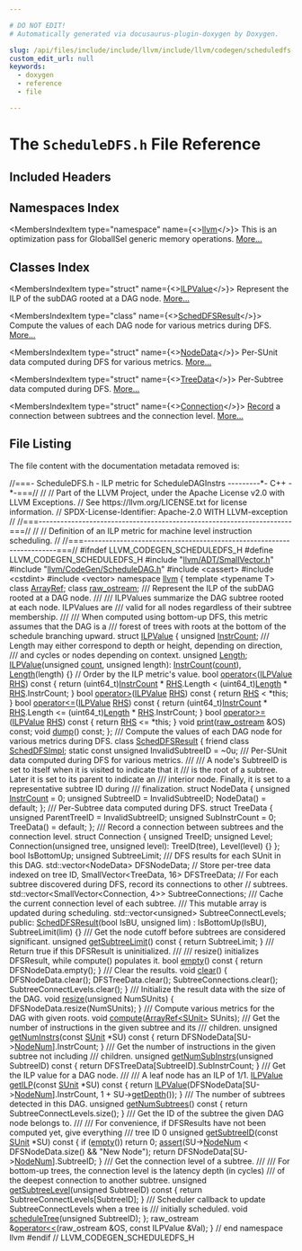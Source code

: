 ```yaml
---

# DO NOT EDIT!
# Automatically generated via docusaurus-plugin-doxygen by Doxygen.

slug: /api/files/include/include/llvm/include/llvm/codegen/scheduledfs-h
custom_edit_url: null
keywords:
  - doxygen
  - reference
  - file

---
```





# The `ScheduleDFS.h` File Reference

<DoxygenPage pluginConfig={pluginConfig}>



## Included Headers

<IncludesList>
<IncludesListItem
  filePath="llvm/ADT/SmallVector.h"
  permalink="/docs/api/files/include/include/llvm/include/llvm/adt/smallvector-h"
  isLocal="true" />
<IncludesListItem
  filePath="llvm/CodeGen/ScheduleDAG.h"
  permalink="/docs/api/files/include/include/llvm/include/llvm/codegen/scheduledag-h"
  isLocal="true" />
<IncludesListItem
  filePath="cassert"
  permalink=""
  isLocal="false" />
<IncludesListItem
  filePath="cstdint"
  permalink=""
  isLocal="false" />
<IncludesListItem
  filePath="vector"
  permalink=""
  isLocal="false" />
</IncludesList>

## Namespaces Index

<MembersIndex>

<MembersIndexItem
  type="namespace"
  name={<><a href="/docs/api/namespaces/llvm">llvm</a></>}>
This is an optimization pass for GlobalISel generic memory operations. <a href="/docs/api/namespaces/llvm/#details">More...</a>
</MembersIndexItem>

</MembersIndex>

## Classes Index

<MembersIndex>

<MembersIndexItem
  type="struct"
  name={<><a href="/docs/api/structs/llvm/ilpvalue">ILPValue</a></>}>
Represent the ILP of the subDAG rooted at a DAG node. <a href="/docs/api/structs/llvm/ilpvalue/#details">More...</a>
</MembersIndexItem>

<MembersIndexItem
  type="class"
  name={<><a href="/docs/api/classes/llvm/scheddfsresult">SchedDFSResult</a></>}>
Compute the values of each DAG node for various metrics during DFS. <a href="/docs/api/classes/llvm/scheddfsresult/#details">More...</a>
</MembersIndexItem>

<MembersIndexItem
  type="struct"
  name={<><a href="/docs/api/structs/llvm/scheddfsresult/nodedata">NodeData</a></>}>
Per-SUnit data computed during DFS for various metrics. <a href="/docs/api/structs/llvm/scheddfsresult/nodedata/#details">More...</a>
</MembersIndexItem>

<MembersIndexItem
  type="struct"
  name={<><a href="/docs/api/structs/llvm/scheddfsresult/treedata">TreeData</a></>}>
Per-Subtree data computed during DFS. <a href="/docs/api/structs/llvm/scheddfsresult/treedata/#details">More...</a>
</MembersIndexItem>

<MembersIndexItem
  type="struct"
  name={<><a href="/docs/api/structs/llvm/scheddfsresult/connection">Connection</a></>}>
<a href="/docs/api/classes/llvm/record">Record</a> a connection between subtrees and the connection level. <a href="/docs/api/structs/llvm/scheddfsresult/connection/#details">More...</a>
</MembersIndexItem>

</MembersIndex>


## File Listing

The file content with the documentation metadata removed is:

<ProgramListing>

<Link id="l00001" /><CodeLine lineNumber="1"><span class="doxyHighlightComment">//===- ScheduleDFS.h - ILP metric for ScheduleDAGInstrs ---------&#42;- C++ -&#42;-===//</span></CodeLine>
<Link id="l00002" /><CodeLine lineNumber="2"><span class="doxyHighlightComment">//</span></CodeLine>
<Link id="l00003" /><CodeLine lineNumber="3"><span class="doxyHighlightComment">// Part of the LLVM Project, under the Apache License v2.0 with LLVM Exceptions.</span></CodeLine>
<Link id="l00004" /><CodeLine lineNumber="4"><span class="doxyHighlightComment">// See https://llvm.org/LICENSE.txt for license information.</span></CodeLine>
<Link id="l00005" /><CodeLine lineNumber="5"><span class="doxyHighlightComment">// SPDX-License-Identifier: Apache-2.0 WITH LLVM-exception</span></CodeLine>
<Link id="l00006" /><CodeLine lineNumber="6"><span class="doxyHighlightComment">//</span></CodeLine>
<Link id="l00007" /><CodeLine lineNumber="7"><span class="doxyHighlightComment">//===----------------------------------------------------------------------===//</span></CodeLine>
<Link id="l00008" /><CodeLine lineNumber="8"><span class="doxyHighlightComment">//</span></CodeLine>
<Link id="l00009" /><CodeLine lineNumber="9"><span class="doxyHighlightComment">// Definition of an ILP metric for machine level instruction scheduling.</span></CodeLine>
<Link id="l00010" /><CodeLine lineNumber="10"><span class="doxyHighlightComment">//</span></CodeLine>
<Link id="l00011" /><CodeLine lineNumber="11"><span class="doxyHighlightComment">//===----------------------------------------------------------------------===//</span></CodeLine>
<Link id="l00012" /><CodeLine lineNumber="12"></CodeLine>
<Link id="l00013" /><CodeLine lineNumber="13"><span class="doxyHighlightPreprocessor">#ifndef LLVM&#95;CODEGEN&#95;SCHEDULEDFS&#95;H</span></CodeLine>
<Link id="l00014" /><CodeLine lineNumber="14"><span class="doxyHighlightPreprocessor">#define LLVM&#95;CODEGEN&#95;SCHEDULEDFS&#95;H</span></CodeLine>
<Link id="l00015" /><CodeLine lineNumber="15"></CodeLine>
<Link id="l00016" /><CodeLine lineNumber="16"><span class="doxyHighlightPreprocessor">#include &quot;<a href="/docs/api/files/include/include/llvm/include/llvm/adt/smallvector-h">llvm/ADT/SmallVector.h</a>&quot;</span></CodeLine>
<Link id="l00017" /><CodeLine lineNumber="17"><span class="doxyHighlightPreprocessor">#include &quot;<a href="/docs/api/files/include/include/llvm/include/llvm/codegen/scheduledag-h">llvm/CodeGen/ScheduleDAG.h</a>&quot;</span></CodeLine>
<Link id="l00018" /><CodeLine lineNumber="18"><span class="doxyHighlightPreprocessor">#include &lt;cassert&gt;</span></CodeLine>
<Link id="l00019" /><CodeLine lineNumber="19"><span class="doxyHighlightPreprocessor">#include &lt;cstdint&gt;</span></CodeLine>
<Link id="l00020" /><CodeLine lineNumber="20"><span class="doxyHighlightPreprocessor">#include &lt;vector&gt;</span></CodeLine>
<Link id="l00021" /><CodeLine lineNumber="21"></CodeLine>
<Link id="l00022" /><CodeLine lineNumber="22"><span class="doxyHighlightKeyword">namespace </span><span class="doxyHighlight"><a href="/docs/api/namespaces/llvm">llvm</a> &#123;</span></CodeLine>
<Link id="l00023" /><CodeLine lineNumber="23"></CodeLine>
<Link id="l00024" /><CodeLine lineNumber="24"><span class="doxyHighlightKeyword">template</span><span class="doxyHighlight"> &lt;</span><span class="doxyHighlightKeyword">typename</span><span class="doxyHighlight"> T&gt; </span><span class="doxyHighlightKeyword">class </span><span class="doxyHighlight"><a href="/docs/api/classes/llvm/arrayref">ArrayRef</a>;</span></CodeLine>
<Link id="l00025" /><CodeLine lineNumber="25"><span class="doxyHighlightKeyword">class </span><span class="doxyHighlight"><a href="/docs/api/classes/llvm/raw-ostream">raw&#95;ostream</a>;</span></CodeLine>
<Link id="l00026" /><CodeLine lineNumber="26"></CodeLine>
<Link id="l00027" /><CodeLine lineNumber="27"><span class="doxyHighlightComment">/// Represent the ILP of the subDAG rooted at a DAG node.</span></CodeLine>
<Link id="l00028" /><CodeLine lineNumber="28"><span class="doxyHighlightComment">///</span></CodeLine>
<Link id="l00029" /><CodeLine lineNumber="29"><span class="doxyHighlightComment">/// ILPValues summarize the DAG subtree rooted at each node. ILPValues are</span></CodeLine>
<Link id="l00030" /><CodeLine lineNumber="30"><span class="doxyHighlightComment">/// valid for all nodes regardless of their subtree membership.</span></CodeLine>
<Link id="l00031" /><CodeLine lineNumber="31"><span class="doxyHighlightComment">///</span></CodeLine>
<Link id="l00032" /><CodeLine lineNumber="32"><span class="doxyHighlightComment">/// When computed using bottom-up DFS, this metric assumes that the DAG is a</span></CodeLine>
<Link id="l00033" /><CodeLine lineNumber="33"><span class="doxyHighlightComment">/// forest of trees with roots at the bottom of the schedule branching upward.</span></CodeLine>
<Link id="l00034" /><CodeLine lineNumber="34" lineLink="/docs/api/structs/llvm/ilpvalue"><span class="doxyHighlightKeyword">struct </span><span class="doxyHighlight"><a href="/docs/api/structs/llvm/ilpvalue/#a5a43de3ddd722270a256a87a513c6fb2">ILPValue</a> &#123;</span></CodeLine>
<Link id="l00035" /><CodeLine lineNumber="35" lineLink="/docs/api/structs/llvm/ilpvalue/#adc40db1d4327d54c401f118309d6273a"><span class="doxyHighlight">  </span><span class="doxyHighlightKeywordType">unsigned</span><span class="doxyHighlight"> <a href="/docs/api/structs/llvm/ilpvalue/#adc40db1d4327d54c401f118309d6273a">InstrCount</a>;</span></CodeLine>
<Link id="l00036" /><CodeLine lineNumber="36"><span class="doxyHighlightComment">  /// Length may either correspond to depth or height, depending on direction,</span></CodeLine>
<Link id="l00037" /><CodeLine lineNumber="37"><span class="doxyHighlightComment">  /// and cycles or nodes depending on context.</span></CodeLine>
<Link id="l00038" /><CodeLine lineNumber="38" lineLink="/docs/api/structs/llvm/ilpvalue/#a11a9c5cf8b43a32aa10801e4e0d7427d"><span class="doxyHighlight">  </span><span class="doxyHighlightKeywordType">unsigned</span><span class="doxyHighlight"> <a href="/docs/api/structs/llvm/ilpvalue/#a11a9c5cf8b43a32aa10801e4e0d7427d">Length</a>;</span></CodeLine>
<Link id="l00039" /><CodeLine lineNumber="39"></CodeLine>
<Link id="l00040" /><CodeLine lineNumber="40" lineLink="/docs/api/structs/llvm/ilpvalue/#a5a43de3ddd722270a256a87a513c6fb2"><span class="doxyHighlight">  <a href="/docs/api/structs/llvm/ilpvalue/#a5a43de3ddd722270a256a87a513c6fb2">ILPValue</a>(</span><span class="doxyHighlightKeywordType">unsigned</span><span class="doxyHighlight"> <a href="/docs/api/namespaces/llvm/#ab1772fd431decccb7926d484ea223db7">count</a>, </span><span class="doxyHighlightKeywordType">unsigned</span><span class="doxyHighlight"> length):</span></CodeLine>
<Link id="l00041" /><CodeLine lineNumber="41"><span class="doxyHighlight">    <a href="/docs/api/structs/llvm/ilpvalue/#adc40db1d4327d54c401f118309d6273a">InstrCount</a>(<a href="/docs/api/namespaces/llvm/#ab1772fd431decccb7926d484ea223db7">count</a>), <a href="/docs/api/structs/llvm/ilpvalue/#a11a9c5cf8b43a32aa10801e4e0d7427d">Length</a>(length) &#123;&#125;</span></CodeLine>
<Link id="l00042" /><CodeLine lineNumber="42"></CodeLine>
<Link id="l00043" /><CodeLine lineNumber="43"><span class="doxyHighlight">  </span><span class="doxyHighlightComment">// Order by the ILP metric&#39;s value.</span></CodeLine>
<Link id="l00044" /><CodeLine lineNumber="44" lineLink="/docs/api/structs/llvm/ilpvalue/#a07f69c54ea482df17e857dcfb8beefe2"><span class="doxyHighlight">  </span><span class="doxyHighlightKeywordType">bool</span><span class="doxyHighlight"> <a href="/docs/api/structs/llvm/ilpvalue/#a07f69c54ea482df17e857dcfb8beefe2">operator&lt;</a>(<a href="/docs/api/structs/llvm/ilpvalue/#a5a43de3ddd722270a256a87a513c6fb2">ILPValue</a> <a href="/docs/api/files/lib/lib/target/lib/target/x86/x86partialreduction-cpp/#a87b8bfbbe9d8f7146d7f20a5fb42efd0">RHS</a>)</span><span class="doxyHighlightKeyword"> const </span><span class="doxyHighlight">&#123;</span></CodeLine>
<Link id="l00045" /><CodeLine lineNumber="45"><span class="doxyHighlight">    </span><span class="doxyHighlightKeywordFlow">return</span><span class="doxyHighlight"> (uint64&#95;t)<a href="/docs/api/structs/llvm/ilpvalue/#adc40db1d4327d54c401f118309d6273a">InstrCount</a> &#42; <a href="/docs/api/files/lib/lib/target/lib/target/x86/x86partialreduction-cpp/#a87b8bfbbe9d8f7146d7f20a5fb42efd0">RHS</a>.Length</span></CodeLine>
<Link id="l00046" /><CodeLine lineNumber="46"><span class="doxyHighlight">      &lt; (uint64&#95;t)<a href="/docs/api/structs/llvm/ilpvalue/#a11a9c5cf8b43a32aa10801e4e0d7427d">Length</a> &#42; <a href="/docs/api/files/lib/lib/target/lib/target/x86/x86partialreduction-cpp/#a87b8bfbbe9d8f7146d7f20a5fb42efd0">RHS</a>.InstrCount;</span></CodeLine>
<Link id="l00047" /><CodeLine lineNumber="47"><span class="doxyHighlight">  &#125;</span></CodeLine>
<Link id="l00048" /><CodeLine lineNumber="48" lineLink="/docs/api/structs/llvm/ilpvalue/#abffe08b0b41ced0b8dcd45ee534fe8f2"><span class="doxyHighlight">  </span><span class="doxyHighlightKeywordType">bool</span><span class="doxyHighlight"> <a href="/docs/api/structs/llvm/ilpvalue/#abffe08b0b41ced0b8dcd45ee534fe8f2">operator&gt;</a>(<a href="/docs/api/structs/llvm/ilpvalue/#a5a43de3ddd722270a256a87a513c6fb2">ILPValue</a> <a href="/docs/api/files/lib/lib/target/lib/target/x86/x86partialreduction-cpp/#a87b8bfbbe9d8f7146d7f20a5fb42efd0">RHS</a>)</span><span class="doxyHighlightKeyword"> const </span><span class="doxyHighlight">&#123;</span></CodeLine>
<Link id="l00049" /><CodeLine lineNumber="49"><span class="doxyHighlight">    </span><span class="doxyHighlightKeywordFlow">return</span><span class="doxyHighlight"> <a href="/docs/api/files/lib/lib/target/lib/target/x86/x86partialreduction-cpp/#a87b8bfbbe9d8f7146d7f20a5fb42efd0">RHS</a> &lt; &#42;</span><span class="doxyHighlightKeyword">this</span><span class="doxyHighlight">;</span></CodeLine>
<Link id="l00050" /><CodeLine lineNumber="50"><span class="doxyHighlight">  &#125;</span></CodeLine>
<Link id="l00051" /><CodeLine lineNumber="51" lineLink="/docs/api/structs/llvm/ilpvalue/#a15bfbc3d6b52ea9beb968635c955328a"><span class="doxyHighlight">  </span><span class="doxyHighlightKeywordType">bool</span><span class="doxyHighlight"> <a href="/docs/api/structs/llvm/ilpvalue/#a15bfbc3d6b52ea9beb968635c955328a">operator&lt;=</a>(<a href="/docs/api/structs/llvm/ilpvalue/#a5a43de3ddd722270a256a87a513c6fb2">ILPValue</a> <a href="/docs/api/files/lib/lib/target/lib/target/x86/x86partialreduction-cpp/#a87b8bfbbe9d8f7146d7f20a5fb42efd0">RHS</a>)</span><span class="doxyHighlightKeyword"> const </span><span class="doxyHighlight">&#123;</span></CodeLine>
<Link id="l00052" /><CodeLine lineNumber="52"><span class="doxyHighlight">    </span><span class="doxyHighlightKeywordFlow">return</span><span class="doxyHighlight"> (uint64&#95;t)<a href="/docs/api/structs/llvm/ilpvalue/#adc40db1d4327d54c401f118309d6273a">InstrCount</a> &#42; <a href="/docs/api/files/lib/lib/target/lib/target/x86/x86partialreduction-cpp/#a87b8bfbbe9d8f7146d7f20a5fb42efd0">RHS</a>.Length</span></CodeLine>
<Link id="l00053" /><CodeLine lineNumber="53"><span class="doxyHighlight">      &lt;= (uint64&#95;t)<a href="/docs/api/structs/llvm/ilpvalue/#a11a9c5cf8b43a32aa10801e4e0d7427d">Length</a> &#42; <a href="/docs/api/files/lib/lib/target/lib/target/x86/x86partialreduction-cpp/#a87b8bfbbe9d8f7146d7f20a5fb42efd0">RHS</a>.InstrCount;</span></CodeLine>
<Link id="l00054" /><CodeLine lineNumber="54"><span class="doxyHighlight">  &#125;</span></CodeLine>
<Link id="l00055" /><CodeLine lineNumber="55" lineLink="/docs/api/structs/llvm/ilpvalue/#a2034fa92ac1dd565e1c6c6ce8020965e"><span class="doxyHighlight">  </span><span class="doxyHighlightKeywordType">bool</span><span class="doxyHighlight"> <a href="/docs/api/structs/llvm/ilpvalue/#a2034fa92ac1dd565e1c6c6ce8020965e">operator&gt;=</a>(<a href="/docs/api/structs/llvm/ilpvalue/#a5a43de3ddd722270a256a87a513c6fb2">ILPValue</a> <a href="/docs/api/files/lib/lib/target/lib/target/x86/x86partialreduction-cpp/#a87b8bfbbe9d8f7146d7f20a5fb42efd0">RHS</a>)</span><span class="doxyHighlightKeyword"> const </span><span class="doxyHighlight">&#123;</span></CodeLine>
<Link id="l00056" /><CodeLine lineNumber="56"><span class="doxyHighlight">    </span><span class="doxyHighlightKeywordFlow">return</span><span class="doxyHighlight"> <a href="/docs/api/files/lib/lib/target/lib/target/x86/x86partialreduction-cpp/#a87b8bfbbe9d8f7146d7f20a5fb42efd0">RHS</a> &lt;= &#42;</span><span class="doxyHighlightKeyword">this</span><span class="doxyHighlight">;</span></CodeLine>
<Link id="l00057" /><CodeLine lineNumber="57"><span class="doxyHighlight">  &#125;</span></CodeLine>
<Link id="l00058" /><CodeLine lineNumber="58"></CodeLine>
<Link id="l00059" /><CodeLine lineNumber="59"><span class="doxyHighlight">  </span><span class="doxyHighlightKeywordType">void</span><span class="doxyHighlight"> <a href="/docs/api/structs/llvm/ilpvalue/#a66e49dcd600dc169a7b3d36298e9e311">print</a>(<a href="/docs/api/classes/llvm/raw-ostream">raw&#95;ostream</a> &amp;OS) </span><span class="doxyHighlightKeyword">const</span><span class="doxyHighlight">;</span></CodeLine>
<Link id="l00060" /><CodeLine lineNumber="60"></CodeLine>
<Link id="l00061" /><CodeLine lineNumber="61"><span class="doxyHighlight">  </span><span class="doxyHighlightKeywordType">void</span><span class="doxyHighlight"> <a href="/docs/api/structs/llvm/ilpvalue/#a2d4e7eb6e7c6d7dad1e3906d0e72cba7">dump</a>() </span><span class="doxyHighlightKeyword">const</span><span class="doxyHighlight">;</span></CodeLine>
<Link id="l00062" /><CodeLine lineNumber="62"><span class="doxyHighlight">&#125;;</span></CodeLine>
<Link id="l00063" /><CodeLine lineNumber="63"></CodeLine>
<Link id="l00064" /><CodeLine lineNumber="64"><span class="doxyHighlightComment">/// Compute the values of each DAG node for various metrics during DFS.</span></CodeLine>
<Link id="l00065" /><CodeLine lineNumber="65" lineLink="/docs/api/classes/llvm/scheddfsresult"><span class="doxyHighlightKeyword">class </span><span class="doxyHighlight"><a href="/docs/api/classes/llvm/scheddfsresult/#a2e72c4918a14651c0a74efe617195229">SchedDFSResult</a> &#123;</span></CodeLine>
<Link id="l00066" /><CodeLine lineNumber="66" lineLink="/docs/api/classes/llvm/scheddfsresult/#a4450410892c5617bf65b229c3ecc2132"><span class="doxyHighlight">  </span><span class="doxyHighlightKeyword">friend</span><span class="doxyHighlight"> </span><span class="doxyHighlightKeyword">class </span><span class="doxyHighlight"><a href="/docs/api/classes/llvm/scheddfsresult/#a4450410892c5617bf65b229c3ecc2132">SchedDFSImpl</a>;</span></CodeLine>
<Link id="l00067" /><CodeLine lineNumber="67"></CodeLine>
<Link id="l00068" /><CodeLine lineNumber="68"><span class="doxyHighlight">  </span><span class="doxyHighlightKeyword">static</span><span class="doxyHighlight"> </span><span class="doxyHighlightKeyword">const</span><span class="doxyHighlight"> </span><span class="doxyHighlightKeywordType">unsigned</span><span class="doxyHighlight"> InvalidSubtreeID = ~0u;</span></CodeLine>
<Link id="l00069" /><CodeLine lineNumber="69"></CodeLine>
<Link id="l00070" /><CodeLine lineNumber="70"><span class="doxyHighlightComment">  /// Per-SUnit data computed during DFS for various metrics.</span></CodeLine>
<Link id="l00071" /><CodeLine lineNumber="71"><span class="doxyHighlightComment">  ///</span></CodeLine>
<Link id="l00072" /><CodeLine lineNumber="72"><span class="doxyHighlightComment">  /// A node&#39;s SubtreeID is set to itself when it is visited to indicate that it</span></CodeLine>
<Link id="l00073" /><CodeLine lineNumber="73"><span class="doxyHighlightComment">  /// is the root of a subtree. Later it is set to its parent to indicate an</span></CodeLine>
<Link id="l00074" /><CodeLine lineNumber="74"><span class="doxyHighlightComment">  /// interior node. Finally, it is set to a representative subtree ID during</span></CodeLine>
<Link id="l00075" /><CodeLine lineNumber="75"><span class="doxyHighlightComment">  /// finalization.</span></CodeLine>
<Link id="l00076" /><CodeLine lineNumber="76"><span class="doxyHighlight">  </span><span class="doxyHighlightKeyword">struct </span><span class="doxyHighlight">NodeData &#123;</span></CodeLine>
<Link id="l00077" /><CodeLine lineNumber="77"><span class="doxyHighlight">    </span><span class="doxyHighlightKeywordType">unsigned</span><span class="doxyHighlight"> <a href="/docs/api/files/lib/lib/codegen/dfapacketizer-cpp/#acc16edf21eddec420cd4b27adb3111c6">InstrCount</a> = 0;</span></CodeLine>
<Link id="l00078" /><CodeLine lineNumber="78"><span class="doxyHighlight">    </span><span class="doxyHighlightKeywordType">unsigned</span><span class="doxyHighlight"> SubtreeID = InvalidSubtreeID;</span></CodeLine>
<Link id="l00079" /><CodeLine lineNumber="79"></CodeLine>
<Link id="l00080" /><CodeLine lineNumber="80"><span class="doxyHighlight">    NodeData() = </span><span class="doxyHighlightKeywordFlow">default</span><span class="doxyHighlight">;</span></CodeLine>
<Link id="l00081" /><CodeLine lineNumber="81"><span class="doxyHighlight">  &#125;;</span></CodeLine>
<Link id="l00082" /><CodeLine lineNumber="82"></CodeLine>
<Link id="l00083" /><CodeLine lineNumber="83"><span class="doxyHighlightComment">  /// Per-Subtree data computed during DFS.</span></CodeLine>
<Link id="l00084" /><CodeLine lineNumber="84"><span class="doxyHighlight">  </span><span class="doxyHighlightKeyword">struct </span><span class="doxyHighlight">TreeData &#123;</span></CodeLine>
<Link id="l00085" /><CodeLine lineNumber="85"><span class="doxyHighlight">    </span><span class="doxyHighlightKeywordType">unsigned</span><span class="doxyHighlight"> ParentTreeID = InvalidSubtreeID;</span></CodeLine>
<Link id="l00086" /><CodeLine lineNumber="86"><span class="doxyHighlight">    </span><span class="doxyHighlightKeywordType">unsigned</span><span class="doxyHighlight"> SubInstrCount = 0;</span></CodeLine>
<Link id="l00087" /><CodeLine lineNumber="87"></CodeLine>
<Link id="l00088" /><CodeLine lineNumber="88"><span class="doxyHighlight">    TreeData() = </span><span class="doxyHighlightKeywordFlow">default</span><span class="doxyHighlight">;</span></CodeLine>
<Link id="l00089" /><CodeLine lineNumber="89"><span class="doxyHighlight">  &#125;;</span></CodeLine>
<Link id="l00090" /><CodeLine lineNumber="90"></CodeLine>
<Link id="l00091" /><CodeLine lineNumber="91"><span class="doxyHighlightComment">  /// Record a connection between subtrees and the connection level.</span></CodeLine>
<Link id="l00092" /><CodeLine lineNumber="92"><span class="doxyHighlight">  </span><span class="doxyHighlightKeyword">struct </span><span class="doxyHighlight">Connection &#123;</span></CodeLine>
<Link id="l00093" /><CodeLine lineNumber="93"><span class="doxyHighlight">    </span><span class="doxyHighlightKeywordType">unsigned</span><span class="doxyHighlight"> TreeID;</span></CodeLine>
<Link id="l00094" /><CodeLine lineNumber="94"><span class="doxyHighlight">    </span><span class="doxyHighlightKeywordType">unsigned</span><span class="doxyHighlight"> Level;</span></CodeLine>
<Link id="l00095" /><CodeLine lineNumber="95"></CodeLine>
<Link id="l00096" /><CodeLine lineNumber="96"><span class="doxyHighlight">    Connection(</span><span class="doxyHighlightKeywordType">unsigned</span><span class="doxyHighlight"> tree, </span><span class="doxyHighlightKeywordType">unsigned</span><span class="doxyHighlight"> level): TreeID(tree), Level(level) &#123;&#125;</span></CodeLine>
<Link id="l00097" /><CodeLine lineNumber="97"><span class="doxyHighlight">  &#125;;</span></CodeLine>
<Link id="l00098" /><CodeLine lineNumber="98"></CodeLine>
<Link id="l00099" /><CodeLine lineNumber="99"><span class="doxyHighlight">  </span><span class="doxyHighlightKeywordType">bool</span><span class="doxyHighlight"> IsBottomUp;</span></CodeLine>
<Link id="l00100" /><CodeLine lineNumber="100"><span class="doxyHighlight">  </span><span class="doxyHighlightKeywordType">unsigned</span><span class="doxyHighlight"> SubtreeLimit;</span></CodeLine>
<Link id="l00101" /><CodeLine lineNumber="101"><span class="doxyHighlightComment">  /// DFS results for each SUnit in this DAG.</span></CodeLine>
<Link id="l00102" /><CodeLine lineNumber="102"><span class="doxyHighlight">  std::vector&lt;NodeData&gt; DFSNodeData;</span></CodeLine>
<Link id="l00103" /><CodeLine lineNumber="103"></CodeLine>
<Link id="l00104" /><CodeLine lineNumber="104"><span class="doxyHighlight">  </span><span class="doxyHighlightComment">// Store per-tree data indexed on tree ID,</span></CodeLine>
<Link id="l00105" /><CodeLine lineNumber="105"><span class="doxyHighlight">  SmallVector&lt;TreeData, 16&gt; DFSTreeData;</span></CodeLine>
<Link id="l00106" /><CodeLine lineNumber="106"></CodeLine>
<Link id="l00107" /><CodeLine lineNumber="107"><span class="doxyHighlight">  </span><span class="doxyHighlightComment">// For each subtree discovered during DFS, record its connections to other</span></CodeLine>
<Link id="l00108" /><CodeLine lineNumber="108"><span class="doxyHighlight">  </span><span class="doxyHighlightComment">// subtrees.</span></CodeLine>
<Link id="l00109" /><CodeLine lineNumber="109"><span class="doxyHighlight">  std::vector&lt;SmallVector&lt;Connection, 4&gt;&gt; SubtreeConnections;</span></CodeLine>
<Link id="l00110" /><CodeLine lineNumber="110"></CodeLine>
<Link id="l00111" /><CodeLine lineNumber="111"><span class="doxyHighlightComment">  /// Cache the current connection level of each subtree.</span></CodeLine>
<Link id="l00112" /><CodeLine lineNumber="112"><span class="doxyHighlightComment">  /// This mutable array is updated during scheduling.</span></CodeLine>
<Link id="l00113" /><CodeLine lineNumber="113"><span class="doxyHighlight">  std::vector&lt;unsigned&gt; SubtreeConnectLevels;</span></CodeLine>
<Link id="l00114" /><CodeLine lineNumber="114"></CodeLine>
<Link id="l00115" /><CodeLine lineNumber="115"><span class="doxyHighlightKeyword">public</span><span class="doxyHighlight">:</span></CodeLine>
<Link id="l00116" /><CodeLine lineNumber="116" lineLink="/docs/api/classes/llvm/scheddfsresult/#a2e72c4918a14651c0a74efe617195229"><span class="doxyHighlight">  <a href="/docs/api/classes/llvm/scheddfsresult/#a2e72c4918a14651c0a74efe617195229">SchedDFSResult</a>(</span><span class="doxyHighlightKeywordType">bool</span><span class="doxyHighlight"> IsBU, </span><span class="doxyHighlightKeywordType">unsigned</span><span class="doxyHighlight"> lim)</span></CodeLine>
<Link id="l00117" /><CodeLine lineNumber="117"><span class="doxyHighlight">    : IsBottomUp(IsBU), SubtreeLimit(lim) &#123;&#125;</span></CodeLine>
<Link id="l00118" /><CodeLine lineNumber="118"></CodeLine>
<Link id="l00119" /><CodeLine lineNumber="119"><span class="doxyHighlightComment">  /// Get the node cutoff before subtrees are considered significant.</span></CodeLine>
<Link id="l00120" /><CodeLine lineNumber="120" lineLink="/docs/api/classes/llvm/scheddfsresult/#a521d81a2aa85c7e2f1459426dc394d34"><span class="doxyHighlight">  </span><span class="doxyHighlightKeywordType">unsigned</span><span class="doxyHighlight"> <a href="/docs/api/classes/llvm/scheddfsresult/#a521d81a2aa85c7e2f1459426dc394d34">getSubtreeLimit</a>()</span><span class="doxyHighlightKeyword"> const </span><span class="doxyHighlight">&#123; </span><span class="doxyHighlightKeywordFlow">return</span><span class="doxyHighlight"> SubtreeLimit; &#125;</span></CodeLine>
<Link id="l00121" /><CodeLine lineNumber="121"></CodeLine>
<Link id="l00122" /><CodeLine lineNumber="122"><span class="doxyHighlightComment">  /// Return true if this DFSResult is uninitialized.</span></CodeLine>
<Link id="l00123" /><CodeLine lineNumber="123"><span class="doxyHighlightComment">  ///</span></CodeLine>
<Link id="l00124" /><CodeLine lineNumber="124"><span class="doxyHighlightComment">  /// resize() initializes DFSResult, while compute() populates it.</span></CodeLine>
<Link id="l00125" /><CodeLine lineNumber="125" lineLink="/docs/api/classes/llvm/scheddfsresult/#a6f68ec6a70379c6574c1923f2aa362e3"><span class="doxyHighlight">  </span><span class="doxyHighlightKeywordType">bool</span><span class="doxyHighlight"> <a href="/docs/api/classes/llvm/scheddfsresult/#a6f68ec6a70379c6574c1923f2aa362e3">empty</a>()</span><span class="doxyHighlightKeyword"> const </span><span class="doxyHighlight">&#123; </span><span class="doxyHighlightKeywordFlow">return</span><span class="doxyHighlight"> DFSNodeData.empty(); &#125;</span></CodeLine>
<Link id="l00126" /><CodeLine lineNumber="126"></CodeLine>
<Link id="l00127" /><CodeLine lineNumber="127"><span class="doxyHighlightComment">  /// Clear the results.</span></CodeLine>
<Link id="l00128" /><CodeLine lineNumber="128" lineLink="/docs/api/classes/llvm/scheddfsresult/#a4ea487aa2ae12cc1f0bf755bda17546a"><span class="doxyHighlight">  </span><span class="doxyHighlightKeywordType">void</span><span class="doxyHighlight"> <a href="/docs/api/classes/llvm/scheddfsresult/#a4ea487aa2ae12cc1f0bf755bda17546a">clear</a>() &#123;</span></CodeLine>
<Link id="l00129" /><CodeLine lineNumber="129"><span class="doxyHighlight">    DFSNodeData.clear();</span></CodeLine>
<Link id="l00130" /><CodeLine lineNumber="130"><span class="doxyHighlight">    DFSTreeData.clear();</span></CodeLine>
<Link id="l00131" /><CodeLine lineNumber="131"><span class="doxyHighlight">    SubtreeConnections.clear();</span></CodeLine>
<Link id="l00132" /><CodeLine lineNumber="132"><span class="doxyHighlight">    SubtreeConnectLevels.clear();</span></CodeLine>
<Link id="l00133" /><CodeLine lineNumber="133"><span class="doxyHighlight">  &#125;</span></CodeLine>
<Link id="l00134" /><CodeLine lineNumber="134"></CodeLine>
<Link id="l00135" /><CodeLine lineNumber="135"><span class="doxyHighlightComment">  /// Initialize the result data with the size of the DAG.</span></CodeLine>
<Link id="l00136" /><CodeLine lineNumber="136" lineLink="/docs/api/classes/llvm/scheddfsresult/#ac89bf3172a045a4c074f93f83fe4b278"><span class="doxyHighlight">  </span><span class="doxyHighlightKeywordType">void</span><span class="doxyHighlight"> <a href="/docs/api/classes/llvm/scheddfsresult/#ac89bf3172a045a4c074f93f83fe4b278">resize</a>(</span><span class="doxyHighlightKeywordType">unsigned</span><span class="doxyHighlight"> NumSUnits) &#123;</span></CodeLine>
<Link id="l00137" /><CodeLine lineNumber="137"><span class="doxyHighlight">    DFSNodeData.resize(NumSUnits);</span></CodeLine>
<Link id="l00138" /><CodeLine lineNumber="138"><span class="doxyHighlight">  &#125;</span></CodeLine>
<Link id="l00139" /><CodeLine lineNumber="139"></CodeLine>
<Link id="l00140" /><CodeLine lineNumber="140"><span class="doxyHighlightComment">  /// Compute various metrics for the DAG with given roots.</span></CodeLine>
<Link id="l00141" /><CodeLine lineNumber="141"><span class="doxyHighlight">  </span><span class="doxyHighlightKeywordType">void</span><span class="doxyHighlight"> <a href="/docs/api/classes/llvm/scheddfsresult/#a788b324b6deb10dfbafa68a351b11c79">compute</a>(<a href="/docs/api/classes/llvm/arrayref">ArrayRef&lt;SUnit&gt;</a> SUnits);</span></CodeLine>
<Link id="l00142" /><CodeLine lineNumber="142"></CodeLine>
<Link id="l00143" /><CodeLine lineNumber="143"><span class="doxyHighlightComment">  /// Get the number of instructions in the given subtree and its</span></CodeLine>
<Link id="l00144" /><CodeLine lineNumber="144"><span class="doxyHighlightComment">  /// children.</span></CodeLine>
<Link id="l00145" /><CodeLine lineNumber="145" lineLink="/docs/api/classes/llvm/scheddfsresult/#a1bd5822bcf45690f998c2fd86a092ced"><span class="doxyHighlight">  </span><span class="doxyHighlightKeywordType">unsigned</span><span class="doxyHighlight"> <a href="/docs/api/classes/llvm/scheddfsresult/#a1bd5822bcf45690f998c2fd86a092ced">getNumInstrs</a>(</span><span class="doxyHighlightKeyword">const</span><span class="doxyHighlight"> <a href="/docs/api/classes/llvm/sunit">SUnit</a> &#42;SU)</span><span class="doxyHighlightKeyword"> const </span><span class="doxyHighlight">&#123;</span></CodeLine>
<Link id="l00146" /><CodeLine lineNumber="146"><span class="doxyHighlight">    </span><span class="doxyHighlightKeywordFlow">return</span><span class="doxyHighlight"> DFSNodeData&#91;SU-&gt;<a href="/docs/api/classes/llvm/sunit/#a3f708b119627541f144d703a1d183202">NodeNum</a>&#93;.InstrCount;</span></CodeLine>
<Link id="l00147" /><CodeLine lineNumber="147"><span class="doxyHighlight">  &#125;</span></CodeLine>
<Link id="l00148" /><CodeLine lineNumber="148"></CodeLine>
<Link id="l00149" /><CodeLine lineNumber="149"><span class="doxyHighlightComment">  /// Get the number of instructions in the given subtree not including</span></CodeLine>
<Link id="l00150" /><CodeLine lineNumber="150"><span class="doxyHighlightComment">  /// children.</span></CodeLine>
<Link id="l00151" /><CodeLine lineNumber="151" lineLink="/docs/api/classes/llvm/scheddfsresult/#a132dfc61f715f7e7980c1372f0c28c2c"><span class="doxyHighlight">  </span><span class="doxyHighlightKeywordType">unsigned</span><span class="doxyHighlight"> <a href="/docs/api/classes/llvm/scheddfsresult/#a132dfc61f715f7e7980c1372f0c28c2c">getNumSubInstrs</a>(</span><span class="doxyHighlightKeywordType">unsigned</span><span class="doxyHighlight"> SubtreeID)</span><span class="doxyHighlightKeyword"> const </span><span class="doxyHighlight">&#123;</span></CodeLine>
<Link id="l00152" /><CodeLine lineNumber="152"><span class="doxyHighlight">    </span><span class="doxyHighlightKeywordFlow">return</span><span class="doxyHighlight"> DFSTreeData&#91;SubtreeID&#93;.SubInstrCount;</span></CodeLine>
<Link id="l00153" /><CodeLine lineNumber="153"><span class="doxyHighlight">  &#125;</span></CodeLine>
<Link id="l00154" /><CodeLine lineNumber="154"></CodeLine>
<Link id="l00155" /><CodeLine lineNumber="155"><span class="doxyHighlightComment">  /// Get the ILP value for a DAG node.</span></CodeLine>
<Link id="l00156" /><CodeLine lineNumber="156"><span class="doxyHighlightComment">  ///</span></CodeLine>
<Link id="l00157" /><CodeLine lineNumber="157"><span class="doxyHighlightComment">  /// A leaf node has an ILP of 1/1.</span></CodeLine>
<Link id="l00158" /><CodeLine lineNumber="158" lineLink="/docs/api/classes/llvm/scheddfsresult/#a5269b7fe10c17e55d827eaf49ab3f2c8"><span class="doxyHighlight">  <a href="/docs/api/structs/llvm/ilpvalue">ILPValue</a> <a href="/docs/api/classes/llvm/scheddfsresult/#a5269b7fe10c17e55d827eaf49ab3f2c8">getILP</a>(</span><span class="doxyHighlightKeyword">const</span><span class="doxyHighlight"> <a href="/docs/api/classes/llvm/sunit">SUnit</a> &#42;SU)</span><span class="doxyHighlightKeyword"> const </span><span class="doxyHighlight">&#123;</span></CodeLine>
<Link id="l00159" /><CodeLine lineNumber="159"><span class="doxyHighlight">    </span><span class="doxyHighlightKeywordFlow">return</span><span class="doxyHighlight"> <a href="/docs/api/structs/llvm/ilpvalue">ILPValue</a>(DFSNodeData&#91;SU-&gt;<a href="/docs/api/classes/llvm/sunit/#a3f708b119627541f144d703a1d183202">NodeNum</a>&#93;.InstrCount, 1 + SU-&gt;<a href="/docs/api/classes/llvm/sunit/#a8926b25df7254ba2730fa5d7ec139862">getDepth</a>());</span></CodeLine>
<Link id="l00160" /><CodeLine lineNumber="160"><span class="doxyHighlight">  &#125;</span></CodeLine>
<Link id="l00161" /><CodeLine lineNumber="161"></CodeLine>
<Link id="l00162" /><CodeLine lineNumber="162"><span class="doxyHighlightComment">  /// The number of subtrees detected in this DAG.</span></CodeLine>
<Link id="l00163" /><CodeLine lineNumber="163" lineLink="/docs/api/classes/llvm/scheddfsresult/#a7be745f928b7be1757972852e72e082e"><span class="doxyHighlight">  </span><span class="doxyHighlightKeywordType">unsigned</span><span class="doxyHighlight"> <a href="/docs/api/classes/llvm/scheddfsresult/#a7be745f928b7be1757972852e72e082e">getNumSubtrees</a>()</span><span class="doxyHighlightKeyword"> const </span><span class="doxyHighlight">&#123; </span><span class="doxyHighlightKeywordFlow">return</span><span class="doxyHighlight"> SubtreeConnectLevels.size(); &#125;</span></CodeLine>
<Link id="l00164" /><CodeLine lineNumber="164"></CodeLine>
<Link id="l00165" /><CodeLine lineNumber="165"><span class="doxyHighlightComment">  /// Get the ID of the subtree the given DAG node belongs to.</span></CodeLine>
<Link id="l00166" /><CodeLine lineNumber="166"><span class="doxyHighlightComment">  ///</span></CodeLine>
<Link id="l00167" /><CodeLine lineNumber="167"><span class="doxyHighlightComment">  /// For convenience, if DFSResults have not been computed yet, give everything</span></CodeLine>
<Link id="l00168" /><CodeLine lineNumber="168"><span class="doxyHighlightComment">  /// tree ID 0</span></CodeLine>
<Link id="l00169" /><CodeLine lineNumber="169" lineLink="/docs/api/classes/llvm/scheddfsresult/#a2b2b597b59be28845565af32824bc8ed"><span class="doxyHighlight">  </span><span class="doxyHighlightKeywordType">unsigned</span><span class="doxyHighlight"> <a href="/docs/api/classes/llvm/scheddfsresult/#a2b2b597b59be28845565af32824bc8ed">getSubtreeID</a>(</span><span class="doxyHighlightKeyword">const</span><span class="doxyHighlight"> <a href="/docs/api/classes/llvm/sunit">SUnit</a> &#42;SU)</span><span class="doxyHighlightKeyword"> const </span><span class="doxyHighlight">&#123;</span></CodeLine>
<Link id="l00170" /><CodeLine lineNumber="170"><span class="doxyHighlight">    </span><span class="doxyHighlightKeywordFlow">if</span><span class="doxyHighlight"> (<a href="/docs/api/classes/llvm/scheddfsresult/#a6f68ec6a70379c6574c1923f2aa362e3">empty</a>())</span></CodeLine>
<Link id="l00171" /><CodeLine lineNumber="171"><span class="doxyHighlight">      </span><span class="doxyHighlightKeywordFlow">return</span><span class="doxyHighlight"> 0;</span></CodeLine>
<Link id="l00172" /><CodeLine lineNumber="172"><span class="doxyHighlight">    <a href="/docs/api/files/lib/lib/target/lib/target/amdgpu/silowercontrolflow-cpp/#a4868c5d81c5ccc98c47aeab6244346a0">assert</a>(SU-&gt;<a href="/docs/api/classes/llvm/sunit/#a3f708b119627541f144d703a1d183202">NodeNum</a> &lt; DFSNodeData.size() &amp;&amp;  </span><span class="doxyHighlightStringLiteral">&quot;New Node&quot;</span><span class="doxyHighlight">);</span></CodeLine>
<Link id="l00173" /><CodeLine lineNumber="173"><span class="doxyHighlight">    </span><span class="doxyHighlightKeywordFlow">return</span><span class="doxyHighlight"> DFSNodeData&#91;SU-&gt;<a href="/docs/api/classes/llvm/sunit/#a3f708b119627541f144d703a1d183202">NodeNum</a>&#93;.SubtreeID;</span></CodeLine>
<Link id="l00174" /><CodeLine lineNumber="174"><span class="doxyHighlight">  &#125;</span></CodeLine>
<Link id="l00175" /><CodeLine lineNumber="175"></CodeLine>
<Link id="l00176" /><CodeLine lineNumber="176"><span class="doxyHighlightComment">  /// Get the connection level of a subtree.</span></CodeLine>
<Link id="l00177" /><CodeLine lineNumber="177"><span class="doxyHighlightComment">  ///</span></CodeLine>
<Link id="l00178" /><CodeLine lineNumber="178"><span class="doxyHighlightComment">  /// For bottom-up trees, the connection level is the latency depth (in cycles)</span></CodeLine>
<Link id="l00179" /><CodeLine lineNumber="179"><span class="doxyHighlightComment">  /// of the deepest connection to another subtree.</span></CodeLine>
<Link id="l00180" /><CodeLine lineNumber="180" lineLink="/docs/api/classes/llvm/scheddfsresult/#aaf84316d1d82a870d06b3eea442d7571"><span class="doxyHighlight">  </span><span class="doxyHighlightKeywordType">unsigned</span><span class="doxyHighlight"> <a href="/docs/api/classes/llvm/scheddfsresult/#aaf84316d1d82a870d06b3eea442d7571">getSubtreeLevel</a>(</span><span class="doxyHighlightKeywordType">unsigned</span><span class="doxyHighlight"> SubtreeID)</span><span class="doxyHighlightKeyword"> const </span><span class="doxyHighlight">&#123;</span></CodeLine>
<Link id="l00181" /><CodeLine lineNumber="181"><span class="doxyHighlight">    </span><span class="doxyHighlightKeywordFlow">return</span><span class="doxyHighlight"> SubtreeConnectLevels&#91;SubtreeID&#93;;</span></CodeLine>
<Link id="l00182" /><CodeLine lineNumber="182"><span class="doxyHighlight">  &#125;</span></CodeLine>
<Link id="l00183" /><CodeLine lineNumber="183"></CodeLine>
<Link id="l00184" /><CodeLine lineNumber="184"><span class="doxyHighlightComment">  /// Scheduler callback to update SubtreeConnectLevels when a tree is</span></CodeLine>
<Link id="l00185" /><CodeLine lineNumber="185"><span class="doxyHighlightComment">  /// initially scheduled.</span></CodeLine>
<Link id="l00186" /><CodeLine lineNumber="186"><span class="doxyHighlight">  </span><span class="doxyHighlightKeywordType">void</span><span class="doxyHighlight"> <a href="/docs/api/classes/llvm/scheddfsresult/#ad1896b1b6c5eecd41078e6383fd6f207">scheduleTree</a>(</span><span class="doxyHighlightKeywordType">unsigned</span><span class="doxyHighlight"> SubtreeID);</span></CodeLine>
<Link id="l00187" /><CodeLine lineNumber="187"><span class="doxyHighlight">&#125;;</span></CodeLine>
<Link id="l00188" /><CodeLine lineNumber="188"></CodeLine>
<Link id="l00189" /><CodeLine lineNumber="189"><span class="doxyHighlight">raw&#95;ostream &amp;<a href="/docs/api/namespaces/llvm/#ab89f1db02887aa569176f0e29622eb47">operator&lt;&lt;</a>(raw&#95;ostream &amp;OS, </span><span class="doxyHighlightKeyword">const</span><span class="doxyHighlight"> ILPValue &amp;Val);</span></CodeLine>
<Link id="l00190" /><CodeLine lineNumber="190"></CodeLine>
<Link id="l00191" /><CodeLine lineNumber="191"><span class="doxyHighlight">&#125; </span><span class="doxyHighlightComment">// end namespace llvm</span></CodeLine>
<Link id="l00192" /><CodeLine lineNumber="192"></CodeLine>
<Link id="l00193" /><CodeLine lineNumber="193"><span class="doxyHighlightPreprocessor">#endif </span><span class="doxyHighlightComment">// LLVM&#95;CODEGEN&#95;SCHEDULEDFS&#95;H</span></CodeLine>

</ProgramListing>


</DoxygenPage>
